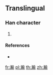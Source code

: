 {{character info/new}}
==Translingual==

===Han character===
{{Han char|rn=85|rad=水|as=16|sn=19|four=|canj=EJJN,XEJJN|ids=⿰氵輸}}

# {{defn|Han|sort=水16}}

====References====
* {{Han ref|kx=0660.271|hdz=31782.031|uh=702D|ud=28717}}

[[fr:瀭]]
[[pl:瀭]]
[[th:瀭]]
[[zh:瀭]]